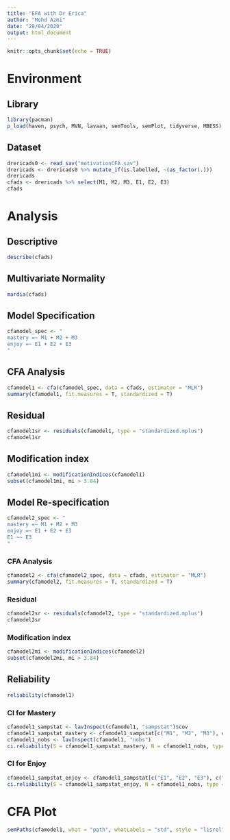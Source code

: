 ```yaml
---
title: "EFA with Dr Erica"
author: "Mohd Azmi"
date: "28/04/2020"
output: html_document
---
```


```r
knitr::opts_chunk$set(echo = TRUE)
```

# Environment

## Library

```r
library(pacman)
p_load(haven, psych, MVN, lavaan, semTools, semPlot, tidyverse, MBESS)
```

## Dataset

```r
drericads0 <- read_sav("motivationCFA.sav")
drericads <- drericads0 %>% mutate_if(is.labelled, ~(as_factor(.)))
drericads
cfads <- drericads %>% select(M1, M2, M3, E1, E2, E3)
cfads

```

# Analysis

## Descriptive

```r
describe(cfads)
```

## Multivariate Normality

```r
mardia(cfads)
```


## Model Specification

```r
cfamodel_spec <- "
mastery =~ M1 + M2 + M3
enjoy =~ E1 + E2 + E3
"
```

## CFA Analysis

```r
cfamodel1 <- cfa(cfamodel_spec, data = cfads, estimator = "MLR")
summary(cfamodel1, fit.measures = T, standardized = T)
```

## Residual

```r
cfamodel1sr <- residuals(cfamodel1, type = "standardized.mplus")
cfamodel1sr
```

## Modification index

```r
cfamodel1mi <- modificationIndices(cfamodel1)
subset(cfamodel1mi, mi > 3.84)
```

## Model Re-specification

```r
cfamodel2_spec <- "
mastery =~ M1 + M2 + M3
enjoy =~ E1 + E2 + E3
E1 ~~ E3
"
```

### CFA Analysis

```r
cfamodel2 <- cfa(cfamodel2_spec, data = cfads, estimator = "MLR")
summary(cfamodel2, fit.measures = T, standardized = T)
```

### Residual

```r
cfamodel2sr <- residuals(cfamodel2, type = "standardized.mplus")
cfamodel2sr
```

### Modification index

```r
cfamodel2mi <- modificationIndices(cfamodel2)
subset(cfamodel2mi, mi > 3.84)
```

## Reliability

```r
reliability(cfamodel1)
```

### CI for Mastery

```r
cfamodel1_sampstat <- lavInspect(cfamodel1, "sampstat")$cov
cfamodel1_sampstat_mastery <- cfamodel1_sampstat[c("M1", "M2", "M3"), c("M1", "M2", "M3")]
cfamodel1_nobs <- lavInspect(cfamodel1, "nobs")
ci.reliability(S = cfamodel1_sampstat_mastery, N = cfamodel1_nobs, type = "omega")
```

### CI for Enjoy

```r
cfamodel1_sampstat_enjoy <- cfamodel1_sampstat[c("E1", "E2", "E3"), c("E1", "E2", "E3")]
ci.reliability(S = cfamodel1_sampstat_enjoy, N = cfamodel1_nobs, type = "omega")
```

# CFA Plot

```r
semPaths(cfamodel1, what = "path", whatLabels = "std", style = "lisrel", edge.color = "black")
```

